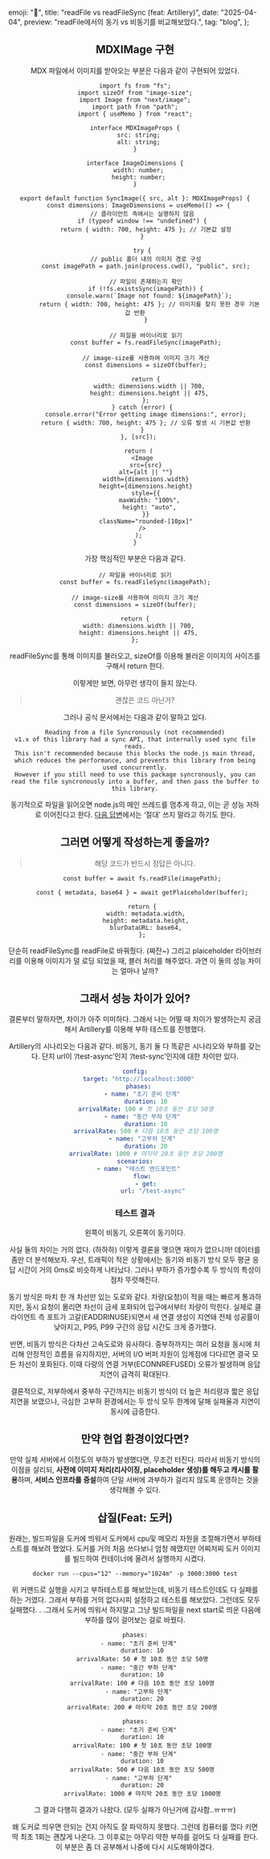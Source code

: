   emoji: "🤔",
  title: "readFile vs readFileSync (feat: Artillery)",
  date: "2025-04-04",
  preview: "readFile에서의 동기 vs 비동기를 비교해보았다.",
  tag: "blog",
};

<Header {...meta} />

## MDXIMage 구현

MDX 파일에서 이미지를 받아오는 부분은 다음과 같이 구현되어 있었다.

```tsx,title=SyncImage
import fs from "fs";
import sizeOf from "image-size";
import Image from "next/image";
import path from "path";
import { useMemo } from "react";

interface MDXImageProps {
  src: string;
  alt: string;
}

interface ImageDimensions {
  width: number;
  height: number;
}

export default function SyncImage({ src, alt }: MDXImageProps) {
  const dimensions: ImageDimensions = useMemo(() => {
    // 클라이언트 측에서는 실행하지 않음
    if (typeof window !== "undefined") {
      return { width: 700, height: 475 }; // 기본값 설정
    }

    try {
      // public 폴더 내의 이미지 경로 구성
      const imagePath = path.join(process.cwd(), "public", src);

      // 파일이 존재하는지 확인
      if (!fs.existsSync(imagePath)) {
        console.warn(`Image not found: ${imagePath}`);
        return { width: 700, height: 475 }; // 이미지를 찾지 못한 경우 기본값 반환
      }

      // 파일을 바이너리로 읽기
      const buffer = fs.readFileSync(imagePath);

      // image-size를 사용하여 이미지 크기 계산
      const dimensions = sizeOf(buffer);

      return {
        width: dimensions.width || 700,
        height: dimensions.height || 475,
      };
    } catch (error) {
      console.error("Error getting image dimensions:", error);
      return { width: 700, height: 475 }; // 오류 발생 시 기본값 반환
    }
  }, [src]);

  return (
    <Image
      src={src}
      alt={alt || ""}
      width={dimensions.width}
      height={dimensions.height}
      style={{
        maxWidth: "100%",
        height: "auto",
      }}
      className="rounded-[10px]"
    />
  );
}
```

가장 핵심적인 부분은 다음과 같다.

```tsx
// 파일을 바이너리로 읽기
const buffer = fs.readFileSync(imagePath);

// image-size를 사용하여 이미지 크기 계산
const dimensions = sizeOf(buffer);

return {
  width: dimensions.width || 700,
  height: dimensions.height || 475,
};
```

readFileSync를 통해 이미지를 불러오고, sizeOf를 이용해 불러온 이미지의 사이즈를 구해서 return 한다.

이렇게만 보면, 아무런 생각이 들지 않는다.

> 괜찮은 코드 아닌가?

그러나 공식 문서에서는 다음과 같이 말하고 있다.

```text
Reading from a file Syncronously (not recommended)
v1.x of this library had a sync API, that internally used sync file reads.
This isn't recommended because this blocks the node.js main thread, which reduces the performance, and prevents this library from being used concurrently.
However if you still need to use this package syncronously, you can read the file syncronously into a buffer, and then pass the buffer to this library.
```

동기적으로 파일을 읽어오면 node.js의 메인 쓰레드를 멈추게 하고, 이는 곧 성능 저하로 이어진다고 한다. [다음 답변](https://stackoverflow.com/questions/17604866/difference-between-readfile-and-readfilesync)에서는 ‘절대’ 쓰지 말라고 하기도 한다.

## 그러면 어떻게 작성하는게 좋을까?

> 해당 코드가 반드시 정답은 아니다.

```tsx,title=AsyncImage.tsx,{1}
    const buffer = await fs.readFile(imagePath);

    const { metadata, base64 } = await getPlaiceholder(buffer);

    return {
      width: metadata.width,
      height: metadata.height,
      blurDataURL: base64,
    };
```

단순히 readFileSync를 readFile로 바꿔줬다. (짜잔~) 그리고 plaiceholder 라이브러리를 이용해 이미지가 덜 로딩 되었을 때, 블러 처리를 해주었다. 과연 이 둘의 성능 차이는 얼마나 날까?

## 그래서 성능 차이가 있어?

결론부터 말하자면, 차이가 아주 미미하다. 그래서 나는 어떨 때 차이가 발생하는지 궁금해서 Artillery를 이용해 부하 테스트를 진행했다.

Artillery의 시나리오는 다음과 같다. 비동기, 동기 둘 다 똑같은 시나리오와 부하를 갖는다. 단지 url이 ‘/test-async’인지 ‘/test-sync’인지에 대한 차이만 있다.

```yaml,title=test.yaml
config:
  target: "http://localhost:3000"
  phases:
    - name: "초기 준비 단계"
      duration: 10
      arrivalRate: 100 # 첫 10초 동안 초당 50명
    - name: "중간 부하 단계"
      duration: 10
      arrivalRate: 500 # 다음 10초 동안 초당 100명
    - name: "고부하 단계"
      duration: 20
      arrivalRate: 1000 # 마지막 20초 동안 초당 200명
scenarios:
  - name: "테스트 엔드포인트"
    flow:
      - get:
          url: "/test-async"
```

### 테스트 결과

왼쪽이 비동기, 오른쪽이 동기이다.

<MDXImage src="/images/async-sync/Artllery1.png" alt="부하테스트 결과1" />

<MDXImage src="/images/async-sync/Artllery2.png" alt="부하테스트 결과2" />

<MDXImage src="/images/async-sync/Artllery3.png" alt="부하테스트 결과3" />

사실 둘의 차이는 거의 없다. (하하하) 이렇게 결론을 맺으면 재미가 없으니까! 데이터를 좀만 더 분석해보자.
우선, 트래픽이 적은 상황에서는 동기와 비동기 방식 모두 평균 응답 시간이 거의 0ms로 비슷하게 나타났다. 그러나 부하가 증가할수록 두 방식의 특성이 점차 뚜렷해진다.

동기 방식은 마치 한 개 차선만 있는 도로와 같다. 차량(요청)이 적을 때는 빠르게 통과하지만, 동시 요청이 몰리면 차선이 금세 포화되어 입구에서부터 차량이 막힌다. 실제로 클라이언트 측 포트가 고갈(EADDRINUSE)되면서 새 연결 생성이 지연돼 전체 성공률이 낮아지고, P95, P99 구간의 응답 시간도 크게 증가했다.

반면, 비동기 방식은 다차선 고속도로와 유사하다. 중부하까지는 여러 요청을 동시에 처리해 안정적인 흐름을 유지하지만, 서버의 I/O 버퍼 자원이 임계점에 다다르면 결국 모든 차선이 포화된다. 이때 다량의 연결 거부(ECONNREFUSED) 오류가 발생하며 응답 지연이 급격히 확대된다.

결론적으로, 저부하에서 중부하 구간까지는 비동기 방식이 더 높은 처리량과 짧은 응답 지연을 보였으나, 극심한 고부하 환경에서는 두 방식 모두 한계에 달해 실패율과 지연이 동시에 급증한다.

## 만약 현업 환경이었다면?

만약 실제 서버에서 이정도의 부하가 발생했다면, 무조건 터진다. 따라서 비동기 방식의 이점을 살리되, **사전에 이미지 처리(리사이징, placeholder 생성)를 해두고 캐시를 활용**하며, **서비스 인프라를 증설**하여 단일 서버에 과부하가 걸리지 않도록 운영하는 것을 생각해볼 수 있다.

## 삽질(Feat: 도커)

원래는, 빌드파일을 도커에 띄워서 도커에서 cpu및 메모리 자원을 조절해가면서 부하테스트를 해보려 했었다. 도커를 거의 처음 쓰다보니 엄청 헤맸지만 어찌저찌 도커 이미지를 빌드하여 컨테이너에 올려서 실행까지 시켰다.

```JSX
docker run --cpus="12" --memory="1024m" -p 3000:3000 test
```

위 커맨드로 실행을 시키고 부하테스트를 해보았는데, 비동기 테스트인데도 다 실패를 하는 거였다. 그래서 부하를 거의 없다시피 설정하고 테스트를 해보았다. 그런데도 모두 실패했다. . .그래서 도커에 띄워서 하지말고 그냥 빌드파일을 next start로 띄운 다음에 부하를 많이 걸어보는 걸로 바꿨다.

```yaml,title=Prev
phases:
  - name: "초기 준비 단계"
    duration: 10
    arrivalRate: 50 # 첫 10초 동안 초당 50명
  - name: "중간 부하 단계"
    duration: 10
    arrivalRate: 100 # 다음 10초 동안 초당 100명
  - name: "고부하 단계"
    duration: 20
    arrivalRate: 200 # 마지막 20초 동안 초당 200명
```

```yaml,title=Now
phases:
  - name: "초기 준비 단계"
    duration: 10
    arrivalRate: 100 # 첫 10초 동안 초당 100명
  - name: "중간 부하 단계"
    duration: 10
    arrivalRate: 500 # 다음 10초 동안 초당 500명
  - name: "고부하 단계"
    duration: 20
    arrivalRate: 1000 # 마지막 20초 동안 초당 1000명
```

그 결과 다행히 결과가 나왔다. (모두 실패가 아닌거에 감사함..ㅠㅠㅠ)

왜 도커로 띄우면 안되는 건지 아직도 잘 파악하지 못했다. 그런데 컴퓨터를 껐다 키면 딱 최초 1회는 괜찮게 나온다. 그 이후로는 아무리 약한 부하를 걸어도 다 실패를 한다. 이 부분은 좀 더 공부해서 나중에 다시 시도해봐야겠다.
